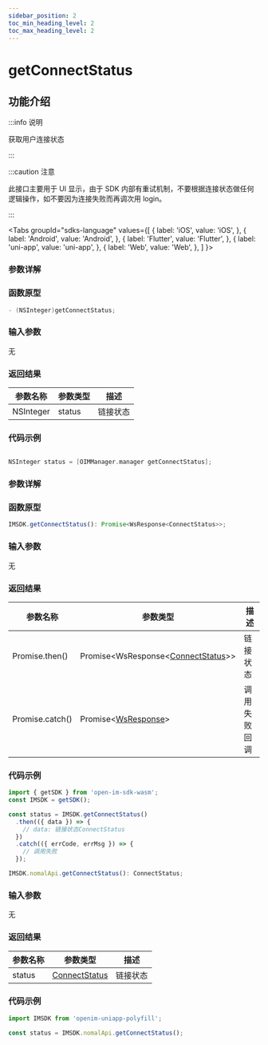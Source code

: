 ```yaml
---
sidebar_position: 2
toc_min_heading_level: 2
toc_max_heading_level: 2
---
```


# getConnectStatus

## 功能介绍

:::info 说明

获取用户连接状态

:::

:::caution 注意

此接口主要用于 UI 显示，由于 SDK 内部有重试机制，不要根据连接状态做任何逻辑操作，如不要因为连接失败而再调次用 login。

:::

<Tabs
groupId="sdks-language"
values={[
{ label: 'iOS', value: 'iOS', },
{ label: 'Android', value: 'Android', },
{ label: 'Flutter', value: 'Flutter', },
{ label: 'uni-app', value: 'uni-app', },
{ label: 'Web', value: 'Web', },
]
}>

<TabItem value="Flutter">

### 参数详解

</TabItem>

<TabItem value="iOS">

### 函数原型

```swift showLineNumbers
- (NSInteger)getConnectStatus;
```

### 输入参数

无

### 返回结果

| 参数名称  | 参数类型 | 描述     |
| --------- | -------- | -------- |
| NSInteger | status   | 链接状态 |

### 代码示例

```swift showLineNumbers

NSInteger status = [OIMManager.manager getConnectStatus];

```

</TabItem>

<TabItem value="Android">

### 参数详解

</TabItem>

<TabItem value="Web">

### 函数原型

```ts showLineNumbers
IMSDK.getConnectStatus(): Promise<WsResponse<ConnectStatus>>;
```

### 输入参数

无

### 返回结果

| 参数名称        | 参数类型                                                                | 描述         |
| --------------- | ----------------------------------------------------------------------- | ------------ |
| Promise.then()  | Promise<WsResponse<[ConnectStatus](docs/sdks/Enum/ConnectStatus.mdx)>\> | 链接状态     |
| Promise.catch() | Promise<[WsResponse](docs/sdks/Class/Response/Response.mdx)\>           | 调用失败回调 |

### 代码示例

```js showLineNumbers
import { getSDK } from 'open-im-sdk-wasm';
const IMSDK = getSDK();

const status = IMSDK.getConnectStatus()
  .then(({ data }) => {
    // data: 链接状态ConnectStatus
  })
  .catch(({ errCode, errMsg }) => {
    // 调用失败
  });
```

</TabItem>

<TabItem value="uni-app">

```ts showLineNumbers
IMSDK.nomalApi.getConnectStatus(): ConnectStatus;
```

### 输入参数

无

### 返回结果

| 参数名称 | 参数类型                                          | 描述     |
| -------- | ------------------------------------------------- | -------- |
| status   | [ConnectStatus](docs/sdks/Enum/ConnectStatus.mdx) | 链接状态 |

### 代码示例

```js showLineNumbers
import IMSDK from 'openim-uniapp-polyfill';

const status = IMSDK.nomalApi.getConnectStatus();
```

</TabItem>

</Tabs>
